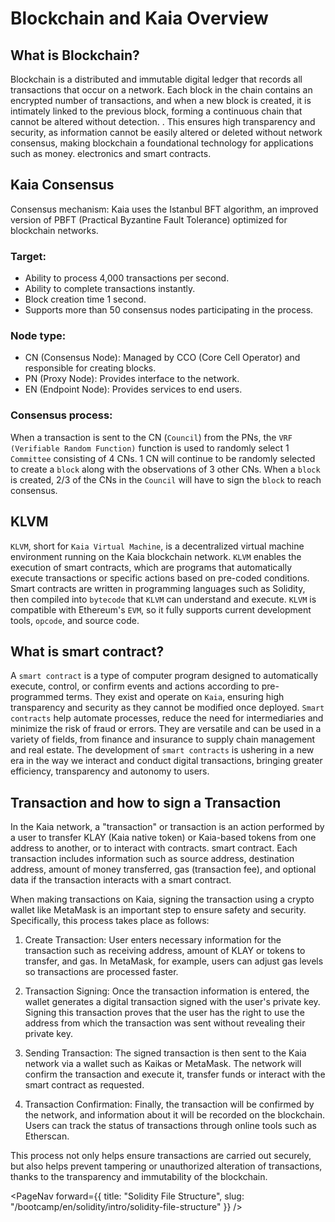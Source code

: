 
# Blockchain and Kaia Overview

## What is Blockchain?
Blockchain is a distributed and immutable digital ledger that records all transactions that occur on a network. Each block in the chain contains an encrypted number of transactions, and when a new block is created, it is intimately linked to the previous block, forming a continuous chain that cannot be altered without detection. . This ensures high transparency and security, as information cannot be easily altered or deleted without network consensus, making blockchain a foundational technology for applications such as money. electronics and smart contracts.

## Kaia Consensus
Consensus mechanism: Kaia uses the Istanbul BFT algorithm, an improved version of PBFT (Practical Byzantine Fault Tolerance) optimized for blockchain networks.

### Target:
- Ability to process 4,000 transactions per second.
- Ability to complete transactions instantly.
- Block creation time 1 second.
- Supports more than 50 consensus nodes participating in the process.

### Node type:
- CN (Consensus Node): Managed by CCO (Core Cell Operator) and responsible for creating blocks.
- PN (Proxy Node): Provides interface to the network.
- EN (Endpoint Node): Provides services to end users.

### Consensus process:

When a transaction is sent to the CN (`Council`) from the PNs, the `VRF (Verifiable Random Function)` function is used to randomly select 1 `Committee` consisting of 4 CNs. 1 CN will continue to be randomly selected to create a `block` along with the observations of 3 other CNs. When a `block` is created, 2/3 of the CNs in the `Council` will have to sign the `block` to reach consensus.

## KLVM
`KLVM`, short for `Kaia Virtual Machine`, is a decentralized virtual machine environment running on the Kaia blockchain network. `KLVM` enables the execution of smart contracts, which are programs that automatically execute transactions or specific actions based on pre-coded conditions. Smart contracts are written in programming languages ​​such as Solidity, then compiled into `bytecode` that `KLVM` can understand and execute. `KLVM` is compatible with Ethereum's `EVM`, so it fully supports current development tools, `opcode`, and source code.

## What is smart contract?
A `smart contract` is a type of computer program designed to automatically execute, control, or confirm events and actions according to pre-programmed terms. They exist and operate on `Kaia`, ensuring high transparency and security as they cannot be modified once deployed. `Smart contracts` help automate processes, reduce the need for intermediaries and minimize the risk of fraud or errors. They are versatile and can be used in a variety of fields, from finance and insurance to supply chain management and real estate. The development of `smart contracts` is ushering in a new era in the way we interact and conduct digital transactions, bringing greater efficiency, transparency and autonomy to users.

## Transaction and how to sign a Transaction
In the Kaia network, a "transaction" or transaction is an action performed by a user to transfer KLAY (Kaia native token) or Kaia-based tokens from one address to another, or to interact with contracts. smart contract. Each transaction includes information such as source address, destination address, amount of money transferred, gas (transaction fee), and optional data if the transaction interacts with a smart contract.

When making transactions on Kaia, signing the transaction using a crypto wallet like MetaMask is an important step to ensure safety and security. Specifically, this process takes place as follows:

1. Create Transaction: User enters necessary information for the transaction such as receiving address, amount of KLAY or tokens to transfer, and gas. In MetaMask, for example, users can adjust gas levels so transactions are processed faster.

2. Transaction Signing: Once the transaction information is entered, the wallet generates a digital transaction signed with the user's private key. Signing this transaction proves that the user has the right to use the address from which the transaction was sent without revealing their private key.

3. Sending Transaction: The signed transaction is then sent to the Kaia network via a wallet such as Kaikas or MetaMask. The network will confirm the transaction and execute it, transfer funds or interact with the smart contract as requested.

4. Transaction Confirmation: Finally, the transaction will be confirmed by the network, and information about it will be recorded on the blockchain. Users can track the status of transactions through online tools such as Etherscan.

This process not only helps ensure transactions are carried out securely, but also helps prevent tampering or unauthorized alteration of transactions, thanks to the transparency and immutability of the blockchain.


<PageNav 
    forward={{
        title: "Solidity File Structure",
        slug: "/bootcamp/en/solidity/intro/solidity-file-structure" 
    }}
/>